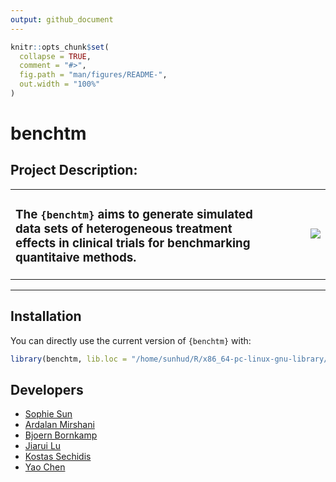 ```yaml
---
output: github_document
---
```


<!-- README.md is generated from README.Rmd. Please edit that file -->

```r
knitr::opts_chunk$set(
  collapse = TRUE,
  comment = "#>",
  fig.path = "man/figures/README-",
  out.width = "100%"
)
```

# benchtm
## Project Description: 

<table>
<colgroup>
<col width="79%" />
<col width="20%" />
</colgroup>
<tr>
<td align = "left">
<h3> The <code>{benchtm}</code> aims to generate simulated data sets of heterogeneous treatment effects in clinical trials for benchmarking quantitaive methods. </h3>
</td>
<td align="center">
<img src='man/figures/logo.png' align="right" />
</td>
</tr>
</table>
<hr />




<!-- badges: start -->
<!-- badges: end -->


## Installation

You can directly use the current version of `{benchtm}` with:

``` r
library(benchtm, lib.loc = "/home/sunhud/R/x86_64-pc-linux-gnu-library/3.6")
```

## Developers 
- [Sophie Sun](mailto:sophie.sun@novartis.com)
- [Ardalan Mirshani](mailto:ardalan.mirshani@novartis.com)
- [Bjoern Bornkamp](mailto:bjoern.bornkamp@novartis.com)
- [Jiarui Lu](mailto:jiarui.lu@novartis.com)
- [Kostas Sechidis](mailto:kostas.sechidis@novartis.com)
- [Yao Chen](mailto:yao.chen@novartis.com)





